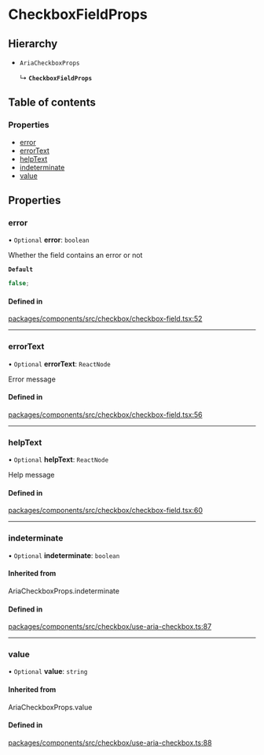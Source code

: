 # CheckboxFieldProps

## Hierarchy

- `AriaCheckboxProps`

  ↳ **`CheckboxFieldProps`**

## Table of contents

### Properties

- [error](props.md#error)
- [errorText](props.md#errortext)
- [helpText](props.md#helptext)
- [indeterminate](props.md#indeterminate)
- [value](props.md#value)

## Properties

### error

• `Optional` **error**: `boolean`

Whether the field contains an error or not

**`Default`**

```ts
false;
```

#### Defined in

[packages/components/src/checkbox/checkbox-field.tsx:52](https://github.com/vtex/shoreline/blob/9cdfd7505/packages/components/src/checkbox/checkbox-field.tsx#L52)

---

### errorText

• `Optional` **errorText**: `ReactNode`

Error message

#### Defined in

[packages/components/src/checkbox/checkbox-field.tsx:56](https://github.com/vtex/shoreline/blob/9cdfd7505/packages/components/src/checkbox/checkbox-field.tsx#L56)

---

### helpText

• `Optional` **helpText**: `ReactNode`

Help message

#### Defined in

[packages/components/src/checkbox/checkbox-field.tsx:60](https://github.com/vtex/shoreline/blob/9cdfd7505/packages/components/src/checkbox/checkbox-field.tsx#L60)

---

### indeterminate

• `Optional` **indeterminate**: `boolean`

#### Inherited from

AriaCheckboxProps.indeterminate

#### Defined in

[packages/components/src/checkbox/use-aria-checkbox.ts:87](https://github.com/vtex/shoreline/blob/9cdfd7505/packages/components/src/checkbox/use-aria-checkbox.ts#L87)

---

### value

• `Optional` **value**: `string`

#### Inherited from

AriaCheckboxProps.value

#### Defined in

[packages/components/src/checkbox/use-aria-checkbox.ts:88](https://github.com/vtex/shoreline/blob/9cdfd7505/packages/components/src/checkbox/use-aria-checkbox.ts#L88)
